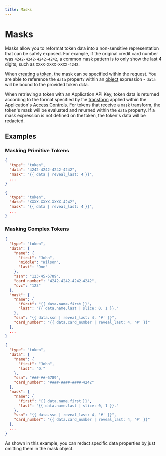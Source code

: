 ```yaml
---
title: Masks
---
```



# Masks

Masks allow you to reformat token data into a non-sensitive representation that can be safely exposed.
For example, if the original credit card number was `4242-4242-4242-4242`, a common mask pattern is to only show
the last 4 digits, such as `XXXX-XXXX-XXXX-4242`.

When [creating a token](/docs/api/tokens#create-token), the mask can be specified within the request.
You are able to reference the `data` property within an [object](/docs/expressions#objects) expression -
`data` will be bound to the provided token data.

When retrieving a token with an Application API Key, token data is returned according to the format specified by the
[transform](/docs/concepts/access-controls#transform) applied within the Application's
[Access Controls](/docs/concepts/access-controls).
For tokens that receive a `mask` transform, the token's mask will be evaluated and returned within the `data` property.
If a mask expression is not defined on the token, the token's data will be redacted.

## Examples

### Masking Primitive Tokens

```json title=Request showLineNumbers
{
  "type": "token",
  "data": "4242-4242-4242-4242",
  "mask": "{{ data | reveal_last: 4 }}",
  ...
}
```

```json title=Response showLineNumbers
{
  "type": "token",
  "data": "XXXX-XXXX-XXXX-4242",
  "mask": "{{ data | reveal_last: 4 }}",
  ...
}
```

### Masking Complex Tokens

```json title=Request showLineNumbers
{
  "type": "token",
  "data": {
    "name": {
      "first": "John",
      "middle": "Wilson",
      "last": "Doe"
    },
    "ssn": "123-45-6789",
    "card_number": "4242-4242-4242-4242",
    "cvc": "123"
  },
  "mask": {
    "name": {
      "first": "{{ data.name.first }}",
      "last": "{{ data.name.last | slice: 0, 1 }}."
    },
    "ssn": "{{ data.ssn | reveal_last: 4, '#' }}",
    "card_number": "{{ data.card_number | reveal_last: 4, '#' }}"
  },
  ...
}
```

```json showLineNumbers title=Response
{
  "type": "token",
  "data": {
    "name": {
      "first": "John",
      "last": "D."
    },
    "ssn": "###-##-6789",
    "card_number": "####-####-####-4242"
  },
  "mask": {
    "name": {
      "first": "{{ data.name.first }}",
      "last": "{{ data.name.last | slice: 0, 1 }}."
    },
    "ssn": "{{ data.ssn | reveal_last: 4, '#' }}",
    "card_number": "{{ data.card_number | reveal_last: 4, '#' }}"
  },
  ...
}
```

<Alert type={Alerts.WARNING}>
  As shown in this example, you can redact specific data properties by just
  omitting them in the mask object.
</Alert>
